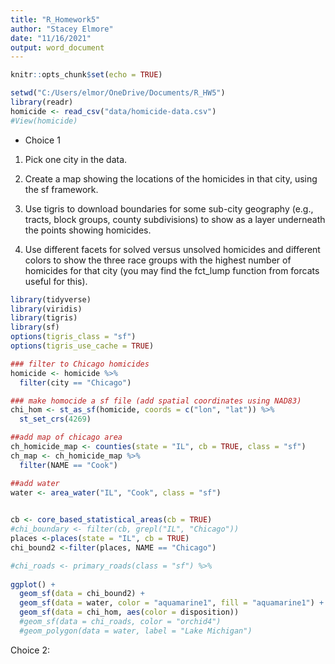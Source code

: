 ```yaml
---
title: "R_Homework5"
author: "Stacey Elmore"
date: "11/16/2021"
output: word_document
---
```


```r
knitr::opts_chunk$set(echo = TRUE)
```

```r
setwd("C:/Users/elmor/OneDrive/Documents/R_HW5")
library(readr)
homicide <- read_csv("data/homicide-data.csv")
#View(homicide)
```

- Choice 1

1. Pick one city in the data.

2. Create a map showing the locations of the homicides in that city, using the sf framework.
3. Use tigris to download boundaries for some sub-city geography (e.g., tracts, block groups, county subdivisions) to show as a layer underneath the points showing homicides. 

3. Use different facets for solved versus unsolved homicides and different colors to show the three race groups with the highest number of homicides for that city (you may find the fct_lump function from forcats useful for this).

```r
library(tidyverse)
library(viridis)
library(tigris)
library(sf)
options(tigris_class = "sf")
options(tigris_use_cache = TRUE)

### filter to Chicago homicides
homicide <- homicide %>%
  filter(city == "Chicago")

### make homocide a sf file (add spatial coordinates using NAD83)
chi_hom <- st_as_sf(homicide, coords = c("lon", "lat")) %>% 
  st_set_crs(4269)

##add map of chicago area
ch_homicide_map <- counties(state = "IL", cb = TRUE, class = "sf") 
ch_map <- ch_homicide_map %>% 
  filter(NAME == "Cook")

##add water
water <- area_water("IL", "Cook", class = "sf")
  

cb <- core_based_statistical_areas(cb = TRUE)
#chi_boundary <- filter(cb, grepl("IL", "Chicago"))   
places <-places(state = "IL", cb = TRUE)
chi_bound2 <-filter(places, NAME == "Chicago")

#chi_roads <- primary_roads(class = "sf") %>% 
  
ggplot() + 
  geom_sf(data = chi_bound2) +
  geom_sf(data = water, color = "aquamarine1", fill = "aquamarine1") +
  geom_sf(data = chi_hom, aes(color = disposition)) 
  #geom_sf(data = chi_roads, color = "orchid4") 
  #geom_polygon(data = water, label = "Lake Michigan") 
```

Choice 2:

